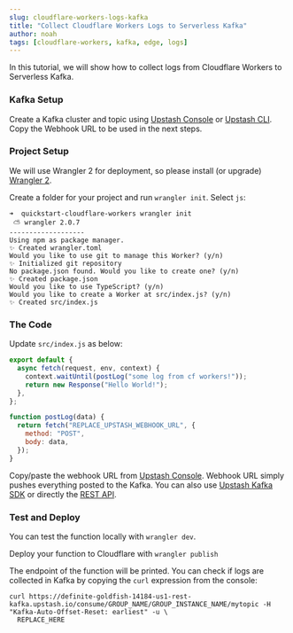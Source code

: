 ```yaml
---
slug: cloudflare-workers-logs-kafka
title: "Collect Cloudflare Workers Logs to Serverless Kafka"
author: noah
tags: [cloudflare-workers, kafka, edge, logs]
---
```


In this tutorial, we will show how to collect logs from Cloudflare Workers to Serverless Kafka.

### Kafka Setup

Create a Kafka cluster and topic using [Upstash Console](https://console.upstash.com) or [Upstash CLI](https://github.com/upstash/cli). Copy the Webhook URL to be used in the next steps.

### Project Setup

We will use Wrangler 2 for deployment, so please install (or upgrade) [Wrangler 2](https://developers.cloudflare.com/workers/wrangler/).

Create a folder for your project and run `wrangler init`. Select `js`:

```shell
➜  quickstart-cloudflare-workers wrangler init
 ⛅️ wrangler 2.0.7
-------------------
Using npm as package manager.
✨ Created wrangler.toml
Would you like to use git to manage this Worker? (y/n)
✨ Initialized git repository
No package.json found. Would you like to create one? (y/n)
✨ Created package.json
Would you like to use TypeScript? (y/n)
Would you like to create a Worker at src/index.js? (y/n)
✨ Created src/index.js
```

### The Code

Update `src/index.js` as below:

```js
export default {
  async fetch(request, env, context) {
    context.waitUntil(postLog("some log from cf workers!"));
    return new Response("Hello World!");
  },
};

function postLog(data) {
  return fetch("REPLACE_UPSTASH_WEBHOOK_URL", {
    method: "POST",
    body: data,
  });
}
```

Copy/paste the webhook URL from [Upstash Console](https://console.upstash.com). Webhook URL simply pushes everything posted to the Kafka. You can also use [Upstash Kafka SDK](https://github.com/upstash/upstash-kafka) or directly the [REST API](https://docs.upstash.com/kafka/rest).

### Test and Deploy

You can test the function locally with `wrangler dev`.

Deploy your function to Cloudflare with `wrangler publish`

The endpoint of the function will be printed. You can check if logs are collected in Kafka by copying the `curl` expression from the console:

```shell
curl https://definite-goldfish-14184-us1-rest-kafka.upstash.io/consume/GROUP_NAME/GROUP_INSTANCE_NAME/mytopic -H "Kafka-Auto-Offset-Reset: earliest" -u \
  REPLACE_HERE
```
